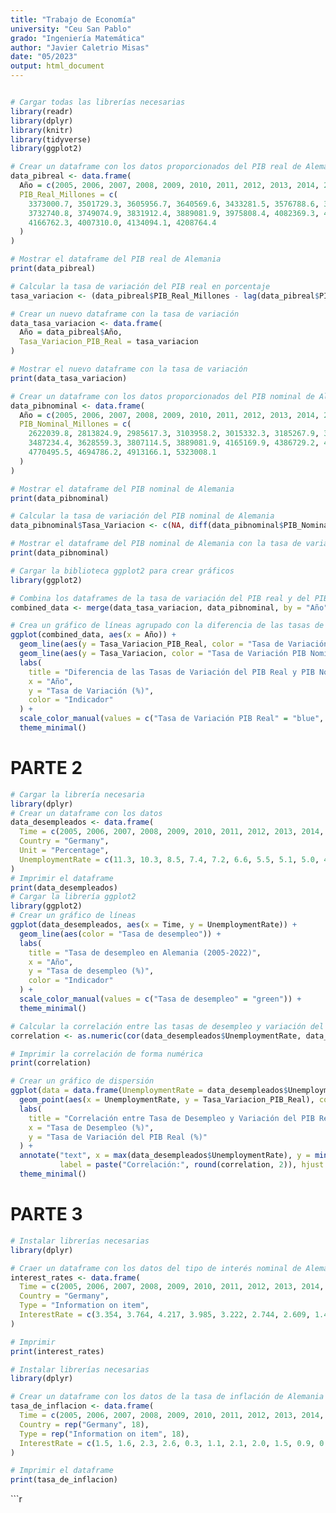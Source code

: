 ```yaml
---
title: "Trabajo de Economía"
university: "Ceu San Pablo"
grado: "Ingeniería Matemática"
author: "Javier Caletrio Misas"
date: "05/2023"
output: html_document
---
```


```r
```

```r
# Cargar todas las librerías necesarias
library(readr)
library(dplyr)
library(knitr)
library(tidyverse)
library(ggplot2)
```

```r
# Crear un dataframe con los datos proporcionados del PIB real de Alemania
data_pibreal <- data.frame(
  Año = c(2005, 2006, 2007, 2008, 2009, 2010, 2011, 2012, 2013, 2014, 2015, 2016, 2017, 2018, 2019, 2020, 2021, 2022),
  PIB_Real_Millones = c(
    3373000.7, 3501729.3, 3605956.7, 3640569.6, 3433281.5, 3576788.6, 3717184.5,
    3732740.8, 3749074.9, 3831912.4, 3889081.9, 3975808.4, 4082369.3, 4122426.8,
    4166762.3, 4007310.0, 4134094.1, 4208764.4
  )
)

# Mostrar el dataframe del PIB real de Alemania
print(data_pibreal)

# Calcular la tasa de variación del PIB real en porcentaje
tasa_variacion <- (data_pibreal$PIB_Real_Millones - lag(data_pibreal$PIB_Real_Millones)) / lag(data_pibreal$PIB_Real_Millones) * 100

# Crear un nuevo dataframe con la tasa de variación
data_tasa_variacion <- data.frame(
  Año = data_pibreal$Año,
  Tasa_Variacion_PIB_Real = tasa_variacion
)

# Mostrar el nuevo dataframe con la tasa de variación
print(data_tasa_variacion)
````


```r
# Crear un dataframe con los datos proporcionados del PIB nominal de Alemania
data_pibnominal <- data.frame(
  Año = c(2005, 2006, 2007, 2008, 2009, 2010, 2011, 2012, 2013, 2014, 2015, 2016, 2017, 2018, 2019, 2020, 2021, 2022),
  PIB_Nominal_Millones = c(
    2622039.8, 2813824.9, 2985617.3, 3103958.2, 3015332.3, 3185267.9, 3415020.0,
    3487234.4, 3628559.3, 3807114.5, 3889081.9, 4165169.9, 4386729.2, 4576056.5,
    4770495.5, 4694786.2, 4913166.1, 5323008.1
  )
)

# Mostrar el dataframe del PIB nominal de Alemania
print(data_pibnominal)

# Calcular la tasa de variación del PIB nominal de Alemania
data_pibnominal$Tasa_Variacion <- c(NA, diff(data_pibnominal$PIB_Nominal_Millones) / data_pibnominal$PIB_Nominal_Millones[-length(data_pibnominal$PIB_Nominal_Millones)] * 100)

# Mostrar el dataframe del PIB nominal de Alemania con la tasa de variación
print(data_pibnominal)
```


```r
# Cargar la biblioteca ggplot2 para crear gráficos
library(ggplot2)

# Combina los dataframes de la tasa de variación del PIB real y del PIB nominal por el año
combined_data <- merge(data_tasa_variacion, data_pibnominal, by = "Año")

# Crea un gráfico de líneas agrupado con la diferencia de las tasas de variación en diferentes colores
ggplot(combined_data, aes(x = Año)) +
  geom_line(aes(y = Tasa_Variacion_PIB_Real, color = "Tasa de Variación PIB Real")) +
  geom_line(aes(y = Tasa_Variacion, color = "Tasa de Variación PIB Nominal")) +
  labs(
    title = "Diferencia de las Tasas de Variación del PIB Real y PIB Nominal de Alemania",
    x = "Año",
    y = "Tasa de Variación (%)",
    color = "Indicador"
  ) +
  scale_color_manual(values = c("Tasa de Variación PIB Real" = "blue", "Tasa de Variación PIB Nominal" = "red")) +
  theme_minimal()
```

# PARTE 2

```r
# Cargar la librería necesaria
library(dplyr)
# Crear un dataframe con los datos
data_desempleados <- data.frame(
  Time = c(2005, 2006, 2007, 2008, 2009, 2010, 2011, 2012, 2013, 2014, 2015, 2016, 2017, 2018, 2019, 2020, 2021, 2022),
  Country = "Germany",
  Unit = "Percentage",
  UnemploymentRate = c(11.3, 10.3, 8.5, 7.4, 7.2, 6.6, 5.5, 5.1, 5.0, 4.7, 4.4, 3.9, 3.6, 3.2, 3.0, 3.6, 3.6, 3.1)
)
# Imprimir el dataframe
print(data_desempleados)
# Cargar la librería ggplot2
library(ggplot2)
# Crear un gráfico de líneas
ggplot(data_desempleados, aes(x = Time, y = UnemploymentRate)) +
  geom_line(aes(color = "Tasa de desempleo")) +
  labs(
    title = "Tasa de desempleo en Alemania (2005-2022)",
    x = "Año",
    y = "Tasa de desempleo (%)",
    color = "Indicador"
  ) +
  scale_color_manual(values = c("Tasa de desempleo" = "green")) +
  theme_minimal()
```
  
```r
# Calcular la correlación entre las tasas de desempleo y variación del PIB real de forma numérica
correlation <- as.numeric(cor(data_desempleados$UnemploymentRate, data_tasa_variacion$Tasa_Variacion_PIB_Real))

# Imprimir la correlación de forma numérica
print(correlation)

# Crear un gráfico de dispersión
ggplot(data = data.frame(UnemploymentRate = data_desempleados$UnemploymentRate, Tasa_Variacion_PIB_Real = data_tasa_variacion$Tasa_Variacion_PIB_Real)) +
  geom_point(aes(x = UnemploymentRate, y = Tasa_Variacion_PIB_Real), color = "blue") +
  labs(
    title = "Correlación entre Tasa de Desempleo y Variación del PIB Real (Ley de Okun)",
    x = "Tasa de Desempleo (%)",
    y = "Tasa de Variación del PIB Real (%)"
  ) +
  annotate("text", x = max(data_desempleados$UnemploymentRate), y = min(data_tasa_variacion$Tasa_Variacion_PIB_Real), 
           label = paste("Correlación:", round(correlation, 2)), hjust = 1, vjust = -1) +
  theme_minimal()
```


# PARTE 3

```r
# Instalar librerías necesarias
library(dplyr)

# Craer un dataframe con los datos del tipo de interés nominal de Alemania
interest_rates <- data.frame(
  Time = c(2005, 2006, 2007, 2008, 2009, 2010, 2011, 2012, 2013, 2014, 2015, 2016, 2017, 2018, 2019, 2020, 2021, 2022),
  Country = "Germany",
  Type = "Information on item",
  InterestRate = c(3.354, 3.764, 4.217, 3.985, 3.222, 2.744, 2.609, 1.495, 1.571, 1.163, 0.495, 0.091, 0.316, 0.396, -0.254, -0.511, -0.374, 1.143)
)

# Imprimir
print(interest_rates)
```

```r
# Instalar librerías necesarias
library(dplyr)

# Crear un dataframe con los datos de la tasa de inflación de Alemania
tasa_de_inflacion <- data.frame(
  Time = c(2005, 2006, 2007, 2008, 2009, 2010, 2011, 2012, 2013, 2014, 2015, 2016, 2017, 2018, 2019, 2020, 2021, 2022),
  Country = rep("Germany", 18),
  Type = rep("Information on item", 18),
  InterestRate = c(1.5, 1.6, 2.3, 2.6, 0.3, 1.1, 2.1, 2.0, 1.5, 0.9, 0.5, 0.5, 1.5, 1.7, 1.4, 0.1, 3.1, 6.9)
)

# Imprimir el dataframe
print(tasa_de_inflacion)
```

```r